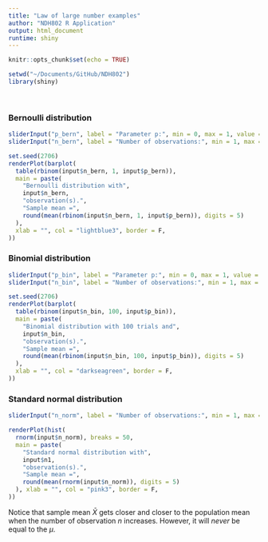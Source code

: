 ```yaml
---
title: "Law of large number examples"
author: "NDH802 R Application"
output: html_document
runtime: shiny
---
```


```r
knitr::opts_chunk$set(echo = TRUE)
```

```r
setwd("~/Documents/GitHub/NDH802")
library(shiny)
```

<br>

### Bernoulli distribution

```r
sliderInput("p_bern", label = "Parameter p:", min = 0, max = 1, value = 0.5, step = 0.01)
sliderInput("n_bern", label = "Number of observations:", min = 1, max = 10000, value = 100, step = 1)

set.seed(2706)
renderPlot(barplot(
  table(rbinom(input$n_bern, 1, input$p_bern)),
  main = paste(
    "Bernoulli distribution with",
    input$n_bern,
    "observation(s).",
    "Sample mean =",
    round(mean(rbinom(input$n_bern, 1, input$p_bern)), digits = 5)
  ),
  xlab = "", col = "lightblue3", border = F,
))
```

### Binomial distribution

```r
sliderInput("p_bin", label = "Parameter p:", min = 0, max = 1, value = 0.5, step = 0.01)
sliderInput("n_bin", label = "Number of observations:", min = 1, max = 10000, value = 100, step = 1)

set.seed(2706)
renderPlot(barplot(
  table(rbinom(input$n_bin, 100, input$p_bin)),
  main = paste(
    "Binomial distribution with 100 trials and",
    input$n_bin,
    "observation(s).",
    "Sample mean =",
    round(mean(rbinom(input$n_bin, 100, input$p_bin)), digits = 5)
  ),
  xlab = "", col = "darkseagreen", border = F,
))
```

### Standard normal distribution

```r
sliderInput("n_norm", label = "Number of observations:", min = 1, max = 10000, value = 1000, step = 1)

renderPlot(hist(
  rnorm(input$n_norm), breaks = 50,
  main = paste(
    "Standard normal distribution with",
    input$n1,
    "observation(s).",
    "Sample mean =",
    round(mean(rnorm(input$n_norm)), digits = 5)
  ), xlab = "", col = "pink3", border = F,
))
```

Notice that sample mean $\bar{X}$ gets closer and closer to the population mean when the number of observation $n$ increases. However, it will *never* be equal to the $\mu$.
